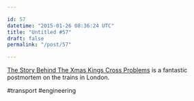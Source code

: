 ```yaml
---

id: 57
datetime: "2015-01-26 08:36:24 UTC"
title: "Untitled #57"
draft: false
permalink: "/post/57"

---
```


[The Story Behind The Xmas Kings Cross Problems](http://www.londonreconnections.com/2015/know-run-story-behind-xmas-kings-cross-problems/) is a fantastic postmortem on the trains in London.

#transport #engineering

